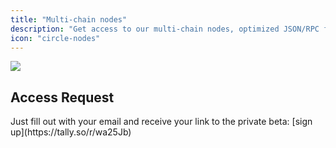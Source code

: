 ```yaml
---
title: "Multi-chain nodes"
description: "Get access to our multi-chain nodes, optimized JSON/RPC for historical data, +30 blockchains."
icon: "circle-nodes"
---
```


<Frame>
  <img src="https://i.imgur.com/Ldz8kTP.png" />
</Frame>

## Access Request

<Tip>
  Just fill out with your email and receive your link to the private beta: [sign
  up](https://tally.so/r/wa25Jb)
</Tip>
